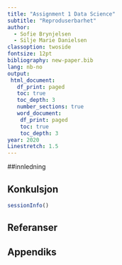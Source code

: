 ```yaml
---
title: "Assignment 1 Data Science"
subtitle: "Reproduserbarhet"
author: 
  - Sofie Brynjelsen
  - Silje Marie Danielsen
classoption: twoside
fontsize: 12pt
bibliography: new-paper.bib
lang: nb-no
output:
 html_document:
   df_print: paged
   toc: true
   toc_depth: 3
   number_sections: true
   word_document:
    df_print: paged
    toc: true
    toc_depth: 3
year: 2020
Linestretch: 1.5 
---
```


##innledning

## Konkulsjon 

```r
sessionInfo()
```


## Referanser
<DIV id="refs"></DIV>

## Appendiks
